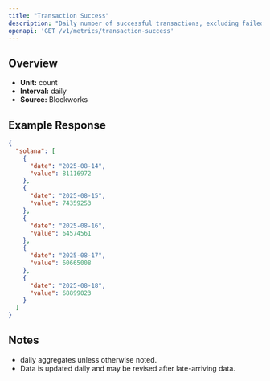```yaml
---
title: "Transaction Success"
description: "Daily number of successful transactions, excluding failed transactions."
openapi: 'GET /v1/metrics/transaction-success'
---
```


## Overview

- **Unit:** count
- **Interval:** daily
- **Source:** Blockworks

## Example Response

```json
{
  "solana": [
    {
      "date": "2025-08-14",
      "value": 81116972
    },
    {
      "date": "2025-08-15",
      "value": 74359253
    },
    {
      "date": "2025-08-16",
      "value": 64574561
    },
    {
      "date": "2025-08-17",
      "value": 60665008
    },
    {
      "date": "2025-08-18",
      "value": 68899023
    }
  ]
}
```

## Notes
- daily aggregates unless otherwise noted.
- Data is updated daily and may be revised after late-arriving data.
